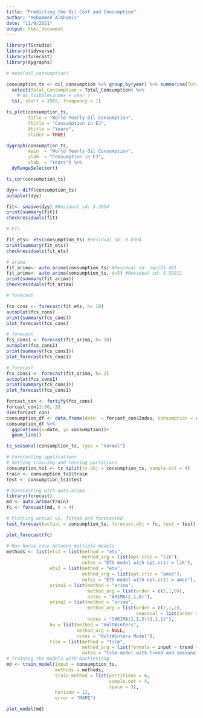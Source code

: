 ---
title: "Predicting the Oil Cost and Consumption"
author: "Mohammed AlKhamis"
date: "11/9/2021"
output: html_document
---

```{r setup, include=FALSE}
library(TSstudio)
library(tidyverse)
library(forecast)
library(dygraphs)

```

```{r}
# head(oil_consumption)

consumption_ts <- oil_consumption %>% group_by(year) %>% summarise(Total_Consumption = sum(oil_comsumption_in_EJ)) %>% 
  select(Total_Consumption = Total_Consumption) %>%
    # as_tsibble(index = year )
  ts(, start = 1965, frequency = 1)

```

```{r}
ts_plot(consumption_ts, 
        title = "World Yearly Oil Consumption",
        Ytitle = "Consumption in EJ",
        Xtitle = "Years",
        slider = TRUE)
```

```{r}
dygraph(consumption_ts, 
        main  = "World Yearly Oil Consumption",
        ylab  = "Consumption in EJ",
        xlab  = "Years") %>% 
  dyRangeSelector()
```

```{r}
ts_cor(consumption_ts)

```

```{r}
dyy<- diff(consumption_ts)
autoplot(dyy)
```


```{r}
fit<- snaive(dyy) #Residual sd: 5.3954  
print(summary(fit))
checkresiduals(fit)
```


```{r}
# ETS

fit_ets<- ets(consumption_ts) #Residual SD: 0.0304
print(summary(fit_ets))
checkresiduals(fit_ets)
```


```{r}
# arima 
fit_arima<- auto.arima(consumption_ts) #Residual sd: sqr(21.48)
fit_arima<- auto.arima(consumption_ts, d=5) #Residual sd: 5.52811 
print(summary(fit_arima))
checkresiduals(fit_arima)
```


```{r}

# forecast

fcs_cons <- forecast(fit_ets, h= 10)
autoplot(fcs_cons)
print(summary(fcs_cons))
plot_forecast(fcs_cons)
```

```{r}

# forecast
fcs_cons1 <- forecast(fit_arima, h= 10)
autoplot(fcs_cons1)
print(summary(fcs_cons1))
plot_forecast(fcs_cons1)
```

```{r}

# forecast
fcs_cons1 <- forecast(fit_arima, h= 2)
autoplot(fcs_cons1)
print(summary(fcs_cons1))
plot_forecast(fcs_cons1)
```

```{r}
forcast_con <- fortify(fcs_cons) 
forcast_con[1:56, 3]
dim(forcast_con)
consumption_df <- data.frame(date  = forcast_con$Index, consumption = c(forcast_con [ 1:56, 3], forcast_con [ 57:nrow(forcast_con), 4]))
consumption_df %>% 
  ggplot(aes(x=date, y= consumption))+
  geom_line()
```

```{r}
ts_seasonal(consumption_ts, type = "normal")
```

```{r}
# Forecasting applications
# Setting training and testing partitions
consumption_ts1 <- ts_split(ts.obj = consumption_ts, sample.out = 4)
train <- consumption_ts1$train
test <- consumption_ts1$test

# Forecasting with auto.arima
library(forecast)
md <- auto.arima(train)
fc <- forecast(md, h = 4)

# Plotting actual vs. fitted and forecasted
test_forecast(actual = consumption_ts, forecast.obj = fc, test = test)
```


```{r}
plot_forecast(fc)

```

```{r}
# Run horse race between multiple models
methods <- list(ets1 = list(method = "ets",
                            method_arg = list(opt.crit = "lik"),
                            notes = "ETS model with opt.crit = lik"),
                ets2 = list(method = "ets",
                            method_arg = list(opt.crit = "amse"),
                            notes = "ETS model with opt.crit = amse"),
                arima1 = list(method = "arima",
                              method_arg = list(order = c(2,1,0)),
                              notes = "ARIMA(2,1,0)"),
                arima2 = list(method = "arima",
                              method_arg = list(order = c(2,1,2),
                                                seasonal = list(order = c(1,1,1))),
                              notes = "SARIMA(2,1,2)(1,1,1)"),
                hw = list(method = "HoltWinters",
                          method_arg = NULL,
                          notes = "HoltWinters Model"),
                tslm = list(method = "tslm",
                            method_arg = list(formula = input ~ trend + season),
                            notes = "tslm model with trend and seasonal components"))
# Training the models with backtesting
md <- train_model(input = consumption_ts,
                  methods = methods,
                  train_method = list(partitions = 6, 
                                      sample.out = 4, 
                                      space = 3),
                  horizon = 12,
                  error = "MAPE")
```

```{r}
plot_model(md)

```

